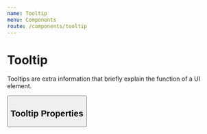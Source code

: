 ```yaml
---
name: Tooltip
menu: Components
route: /components/tooltip
---
```



# Tooltip

<ComponentStatus stage="rc" responsive="yes" accessible="yes" />

Tooltips are extra information that briefly explain the function of a UI
element.

<Playground>
  <Tooltip message="You have been blessed by the great work button">
    <Button label="Hover On Me" />
  </Tooltip>
</Playground>

## Tooltip Properties

<Props of={Tooltip} />
